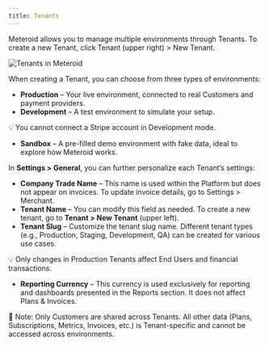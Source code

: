 ---
title: Tenants
---

Meteroid allows you to manage multiple environments through Tenants. To create a new Tenant, click Tenant (upper right) > New Tenant.

<img
  src="/public/meteroid-tenant.png"
  alt="Tenants in Meteroid"
/>

When creating a Tenant, you can choose from three types of environments:

* **Production** – Your live environment, connected to real Customers and payment providers.
* **Development** – A test environment to simulate your setup.

💡 You cannot connect a Stripe account in Development mode.

* **Sandbox** – A pre-filled demo environment with fake data, ideal to explore how Meteroid works.

In **Settings > General**, you can further personalize each Tenant’s settings:

* **Company Trade Name** – This name is used within the Platform but does not appear on invoices. To update invoice details, go to Settings > Merchant.
* **Tenant Name** – You can modify this field as needed. To create a new tenant, go to **Tenant > New Tenant** (upper left).
* **Tenant Slug** – Customize the tenant slug name. Different tenant types (e.g., Production, Staging, Development, QA) can be created for various use cases.

💡 Only changes in Production Tenants affect End Users and financial transactions.

* **Reporting Currency** – This currency is used exclusively for reporting and dashboards presented in the Reports section. It does not affect Plans & Invoices.

<mark></mark>

📌 Note: Only Customers are shared across Tenants. All other data (Plans, Subscriptions, Metrics, Invoices, etc.) is Tenant-specific and cannot be accessed across environments.
